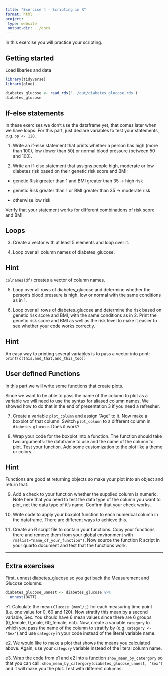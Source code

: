 ```yaml
---
title: "Exercise 4 - Scripting in R"
format: html
project:
 type: website
 output-dir: ../docs
---
```


In this exercise you will practice your scripting. 

## Getting started

Load libaries and data

```r
library(tidyverse)
library(glue)
```

```r
diabetes_glucose <- read_rds('../out/diabetes_glucose.rds')
diabetes_glucose
```

## If-else statements

In these exercises we don't use the dataframe yet, that comes later when we have loops. For this part, just declare variables to test your statements, e.g. `bp <- 120`. 

1. Write an if-else statement that prints whether a person has high (more than 100), low (lower than 50) or normal blood pressure (between 50 and 100).

2. Write an if-else statement that assigns people high, moderate or low diabetes risk based on their genetic risk score and BMI:

* genetic Risk greater than 1 and BMI greater than 35 -> high risk

* genetic Risk greater than 1 or BMI greater than 35 -> moderate risk

* otherwise low risk

Verify that your statement works for different combinations of risk score and BMI


## Loops

3. Create a vector with at least 5 elements and loop over it.

4. Loop over all column names of diabetes_glucose. 

::: {.callout-tip collapse="true"}
## Hint

`colnames(df)` creates a vector of column names.

:::


5. Loop over all rows of diabetes_glucose and determine whether the person's blood pressure is high, low or normal with the same conditions as in 1.


6. Loop over all rows of diabetes_glucose and determine the risk based on genetic risk score and BMI, with the same conditions as in 2. Print the genetic risk score and BMI as well as the risk level to make it easier to see whether your code works correctly.

::: {.callout-tip collapse="true"}
## Hint

An easy way to printing several variables is to pass a vector into print: `print(c(this,and_that,and_this_too))`

:::


## User defined Functions

In this part we will write some functions that create plots. 

Since we want to be able to pass the name of the column to plot as a variable we will need to use the syntax for aliased column names. We showed how to do that in the end of presentation 3 if you need a refresher.  


7. Create a variable `plot_column` and assign "Age" to it. Now make a boxplot of that column. Switch `plot_column` to a different column in `diabetes_glucose`. Does it work?


8. Wrap your code for the boxplot into a function. The function should take two arguments: the dataframe to use and the name of the column to plot. Test your function. Add some customization to the plot like a theme or colors. 

::: {.callout-tip collapse="true"}
## Hint

Functions are good at returning objects so make your plot into an object and return that.

:::


9. Add a check to your function whether the supplied column is numeric. Note here that you need to test the data type of the column you want to plot, not the data type of it's name. Confirm that your check works.


10. Write code to apply your boxplot function to each numerical column in the dataframe. There are different ways to achieve this.


11. Create an R script file to contain your functions. Copy your functions there and remove them from your global environment with `rm(list="name_of_your_function")`. Now source the function R script in your quarto document and test that the functions work. 



-------------------------------

## Extra exercises

First, unnest diabetes_glucose so you get back the Measurement and Glucose columns. 

```r
diabetes_glucose_unnest <- diabetes_glucose %>%
  unnest(OGTT)
```


e1. Calculate the mean `Glucose (mmol/L)` for each measuring time point (i.e. one value for 0, 60 and 120). Now stratify this mean by a second variable, Sex. You should have 6 mean values since there are 6 groups (0_female, 0_male, 60_female, ect). Now, create a variable `category` to which you pass the name of the column to stratify by (e.g. `category <- 'Sex'`) and use `category` in your code instead of the literal variable name. 

e2. We would like to make a plot that shows the means you calculated above. Again, use your `category` variable instead of the literal column name. 


e3. Wrap the code from e1 and e2 into a function `show_mean_by_catergory` so that you can call: 
`show_mean_by_catergory(diabetes_glucose_unnest, 'Sex')` and it will make you the plot. Test with different columns. 

